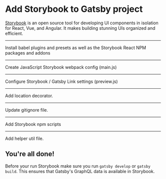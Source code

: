 # Add Storybook to Gatsby project

[Storybook](https://storybook.js.org/) is an open source tool for developing UI components in isolation for React, Vue, and Angular. It makes building stunning UIs organized and efficient.

---

Install babel plugins and presets as well as the Storybook React NPM packages and addons

<NPMPackage name="@storybook/react" />
<NPMPackage name="@storybook/addon-actions" />
<NPMPackage name="@storybook/addon-docs" />
<NPMPackage name="@storybook/addon-knobs" />
<NPMPackage name="@storybook/addon-storyshots" />
<NPMPackage name="@storybook/addon-a11y" />

---

Create JavaScript Storybook webpack config (main.js)

<File
  path="./.storybook/main.js"
  content="https://raw.githubusercontent.com/mediacurrent/gatsby-recipe-mediacurrent/master/recipe/storybook/main.js"
/>

---

Configure Storybook / Gatsby Link settings (preview.js)

<File
  path="./.storybook/preview.js"
  content="https://raw.githubusercontent.com/mediacurrent/gatsby-recipe-mediacurrent/master/recipe/storybook/preview.js"
/>

---

Add location decorator.

<File
  path="./.storybook/locationDecorator.js"
  content="https://raw.githubusercontent.com/mediacurrent/gatsby-recipe-mediacurrent/master/recipe/storybook/locationDecorator.js"
/>

---

Update gitignore file.

<File
  path="./.gitignore"
  content="https://raw.githubusercontent.com/mediacurrent/gatsby-recipe-mediacurrent/master/recipe/storybook/.gitignore"
/>

---

Add Storybook npm scripts

<NPMScript
  name="build:storybook"
  command="NODE_ENV=production build-storybook --quiet -s ./static -c .storybook -o public/storybook"
/>
<NPMScript
  name="build"
  command="npm run build:gatsby && npm run build:storybook"
/>
<NPMScript
  name="storybook"
  command="NODE_ENV=production start-storybook -s ./static -p 6006"
/>

---

Add helper util file.

<File
  path="./storybook/storybookHelpers.js"
  content="https://raw.githubusercontent.com/mediacurrent/gatsby-recipe-mediacurrent/master/recipe/storybook/storybookHelpers.js"
/>

## You're all done!

Before your run Storybook make sure you run `gatsby develop` or `gatsby build`. This ensures that Gatsby's GraphQL data is available in Storybook.
